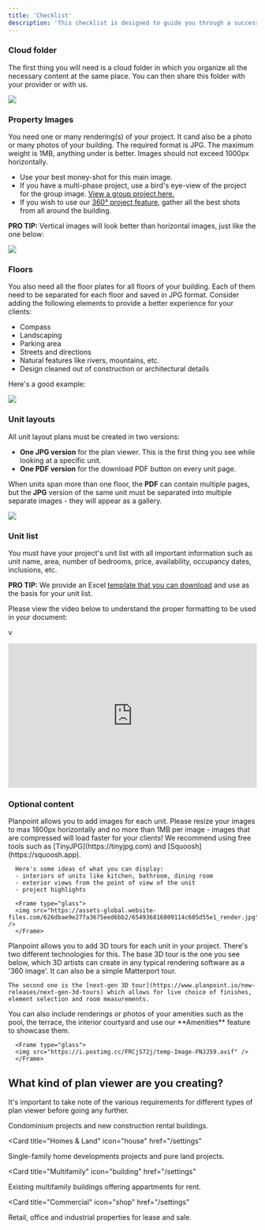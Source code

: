 ```yaml
---
title: 'Checklist'
description: 'This checklist is designed to guide you through a successful Planpoint launch, from planning and preparation to execution.'
---
```


### Cloud folder

The first thing you will need is a cloud folder in which you organize all the necessary content at the same place. You can then share this folder with your provider or with us.

<Frame caption="Some of the most popular apps used are Dropbox, Google Drive and OneDrive">
  <img src="https://i.postimg.cc/3x558gHs/temp-Image8-IUTlr.avif" />
</Frame>

### Property Images

You need one or many rendering(s) of your project. It cand also be a photo or many photos of your building. The required format is JPG. The maximum weight is 1MB, anything under is better. Images should not exceed 1000px horizontally.

- Use your best money-shot for this main image.
- If you have a multi-phase project, use a bird's eye-view of the project for the group image. [View a group project here.](https://www.planpoint.io/types/rentals)
- If you wish to use our [360° project feature](https://www.planpoint.io/new-releases/360-project), gather all the best shots from all around the building.

<Tip>**PRO TIP:** Vertical images will look better than horizontal images, just like the one below:</Tip>

<Frame type="glass">
  <img src="https://assets-global.website-files.com/626dbae9e27fa3675eed6bb2/65492ef074d061dcf91f10ff_StepA1.jpg" />
</Frame>

### Floors

You also need all the floor plates for all floors of your building. Each of them need to be separated for each floor and saved in JPG format. Consider adding the following elements to provide a better experience for your clients:

- Compass
- Landscaping
- Parking area
- Streets and directions
- Natural features like rivers, mountains, etc.
- Design cleaned out of construction or architectural details

Here's a good example: 

<Frame type="glass">
  <img src="https://assets-global.website-files.com/626dbae9e27fa3675eed6bb2/62a55bd6cc39b9224088b10f_How-B.jpg" />
</Frame>

### Unit layouts

All unit layout plans must be created in two versions: 

- **One JPG version** for the plan viewer. This is the first thing you see while looking at a specific unit.
- **One PDF version** for the download PDF button on every unit page.

<Info>When units span more than one floor, the **PDF** can contain multiple pages, but the **JPG** version of the same unit must be separated into multiple separate images - they will appear as a gallery.</Info>

<Frame type="glass">
  <img src="https://assets-global.website-files.com/626dbae9e27fa3675eed6bb2/654932279cca1c61f0f37ff5_StepC1-p-3200.jpg" />
</Frame>

### Unit list

You must have your project's unit list with all important information such as unit name, area, number of bedrooms, price, availability, occupancy dates, inclusions, etc.

<Tip>**PRO TIP:** We provide an Excel [template that you can download](https://app.planpoint.io/assets/template.xlsx) and use as the basis for your unit list.</Tip>

Please view the video below to understand the proper formatting to be used in your document:

v

<div class="wistia_responsive_padding" style="padding:58.13% 0 0 0;position:relative;"><div class="wistia_responsive_wrapper" style="height:100%;left:0;position:absolute;top:0;width:100%;"><iframe src="https://fast.wistia.net/embed/iframe/dnx96aqq7s?seo=false&videoFoam=true" title="CSV file import Video" allow="autoplay; fullscreen" allowtransparency="true" frameborder="0" scrolling="no" class="wistia_embed" name="wistia_embed" msallowfullscreen width="100%" height="100%"></iframe></div></div>
<script src="https://fast.wistia.net/assets/external/E-v1.js" async></script>

### Optional content

<AccordionGroup>
  <Accordion title="Interior renderings and images" icon="image">
      Planpoint allows you to add images for each unit. Please resize your images to max 1800px horizontally and no more than 1MB per image - images that are compressed will load faster for your clients! We recommend using free tools such as [TinyJPG](https://tinyjpg.com) and [Squoosh](https://squoosh.app).

      Here's some ideas of what you can display:
      - interiors of units like kitchen, bathroom, dining room
      - exterior views from the point of view of the unit
      - project highlights

      <Frame type="glass">
      <img src="https://assets-global.website-files.com/626dbae9e27fa3675eed6bb2/654936816009114c605d55e1_render.jpg" />
      </Frame>

  </Accordion>

  <Accordion title="3D tours" icon="cube">
    Planpoint allows you to add 3D tours for each unit in your project. There's two different technologies for this. The base 3D tour is the one you see below, which 3D artists can create in any typical rendering software as a '360 image'. It can also be a simple Matterport tour.

    The second one is the [next-gen 3D tour](https://www.planpoint.io/new-releases/next-gen-3d-tours) which allows for live choice of finishes, element selection and room measurements.
    
  </Accordion>

  <Accordion title="Amenities" icon="water-ladder">
    You can also include renderings or photos of your amenities such as the pool, the terrace, the interior courtyard and use our **Amenities** feature to showcase them.

      <Frame type="glass">
      <img src="https://i.postimg.cc/FRCjS72j/temp-Image-FNJJ59.avif" />
      </Frame>
  </Accordion>
</AccordionGroup>


## What kind of plan viewer are you creating?

It's important to take note of the various requirements for different types of plan viewer before going any further.

<CardGroup>

<Card title="Condos & new appartments" icon="buildings"
  href="/settings">
  Condominium projects and new construction rental buildings.
</Card>

<Card
  title="Homes & Land"
  icon="house"
  href="/settings"
>
  Single-family home developments projects and pure land projects.
</Card>

<Card
  title="Multifamily"
  icon="building"
  href="/settings"
>
  Existing multifamily buildings offering appartments for rent.
</Card>

<Card
  title="Commercial"
  icon="shop"
  href="/settings"
>
  Retail, office and industrial properties for lease and sale.
</Card>

</CardGroup>
